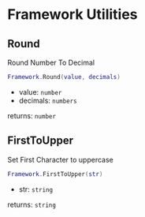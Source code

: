# Framework Utilities

## Round

Round Number To Decimal

```lua
Framework.Round(value, decimals)
```

- value: `number`
- decimals: `numbers`

returns: `number`

## FirstToUpper

Set First Character to uppercase

```lua
Framework.FirstToUpper(str)
```

- str: `string`

returns: `string`